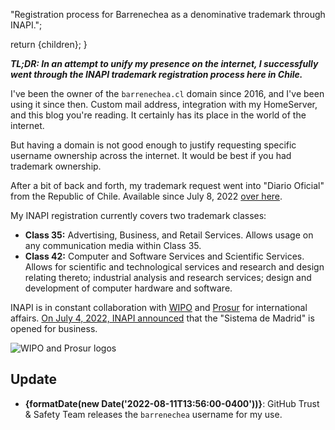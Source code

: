 
  "Registration process for Barrenechea as a denominative trademark through INAPI.";

  return <BaseProject title={title} description={description} imgSrc={imgSrc} imgAlt={imgAlt} pubDate={pubDate}>{children}</BaseProject>;
}

**_TL;DR: In an attempt to unify my presence on the internet, I successfully went through the INAPI trademark registration process here in Chile._**

I've been the owner of the `barrenechea.cl` domain since 2016, and I've been using it since then.
Custom mail address, integration with my HomeServer, and this blog you're reading. It certainly has its place in the world of the internet.

But having a domain is not good enough to justify requesting specific username ownership across the internet. It would be best if you had trademark ownership.

After a bit of back and forth, my trademark request went into "Diario Oficial" from the Republic of Chile.
Available since July 8, 2022 [over here](https://www.diariooficial.interior.gob.cl/publicaciones/2022/07/08/43297/06/2151601.pdf).

My INAPI registration currently covers two trademark classes:

- **Class 35:** Advertising, Business, and Retail Services. Allows usage on any communication media within Class 35.
- **Class 42:** Computer and Software Services and Scientific Services. Allows for scientific and technological services and research and design relating thereto; industrial analysis and research services; design and development of computer hardware and software.

INAPI is in constant collaboration with [WIPO](https://www.wipo.int) and [Prosur](https://prosur.org) for international affairs.
[On July 4, 2022, INAPI announced](https://www.inapi.cl/sala-de-prensa/detalle-noticia/comienza-a-regir-en-chile-el-sistema-de-madrid-para-el-registro-internacional-de-marcas) that the "Sistema de Madrid" is opened for business.

<Image src={FooterImage} alt="WIPO and Prosur logos" format="webp" />

## Update

- **{formatDate(new Date('2022-08-11T13:56:00-0400'))}**: GitHub Trust & Safety Team releases the `barrenechea` username for my use.
